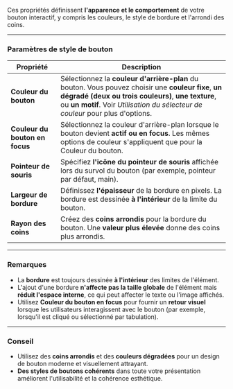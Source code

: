 Ces propriétés définissent **l'apparence et le comportement** de votre bouton interactif, y compris les couleurs, le style de bordure et l'arrondi des coins.

***

### **Paramètres de style de bouton**

| **Propriété**                  | **Description**                                                                                                                                                                                                                            |
| ------------------------------ | ------------------------------------------------------------------------------------------------------------------------------------------------------------------------------------------------------------------------------------------ |
| **Couleur du bouton**          | Sélectionnez la **couleur d'arrière-plan** du bouton. Vous pouvez choisir une **couleur fixe**, **un dégradé (deux ou trois couleurs)**, **une texture**, ou **un motif**. Voir *Utilisation du sélecteur de couleur* pour plus d'options. |
| **Couleur du bouton en focus** | Sélectionnez la couleur d'arrière-plan lorsque le bouton devient **actif ou en focus**. Les mêmes options de couleur s'appliquent que pour la Couleur du bouton.                                                                           |
| **Pointeur de souris**         | Spécifiez **l'icône du pointeur de souris** affichée lors du survol du bouton (par exemple, pointeur par défaut, main).                                                                                                                    |
| **Largeur de bordure**         | Définissez **l'épaisseur** de la bordure en pixels. La bordure est dessinée **à l'intérieur** de la limite du bouton.                                                                                                                      |
| **Rayon des coins**            | Créez des **coins arrondis** pour la bordure du bouton. Une **valeur plus élevée** donne des coins plus arrondis.                                                                                                                          |

***

### **Remarques**

* La **bordure** est toujours dessinée **à l'intérieur** des limites de l'élément.
* L'ajout d'une bordure **n'affecte pas la taille globale** de l'élément mais **réduit l'espace interne**, ce qui peut affecter le texte ou l'image affichés.
* Utilisez **Couleur du bouton en focus** pour fournir un **retour visuel** lorsque les utilisateurs interagissent avec le bouton (par exemple, lorsqu'il est cliqué ou sélectionné par tabulation).

***

### **Conseil**

* Utilisez des **coins arrondis** et des **couleurs dégradées** pour un design de bouton moderne et visuellement attrayant.
* **Des styles de boutons cohérents** dans toute votre présentation améliorent l'utilisabilité et la cohérence esthétique.
